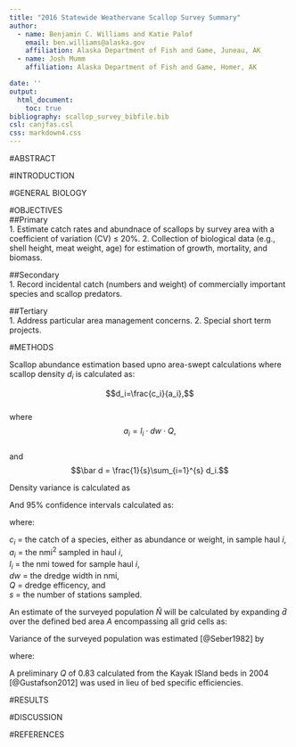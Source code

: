 ```yaml
---
title: "2016 Statewide Weathervane Scallop Survey Summary"
author:
  - name: Benjamin C. Williams and Katie Palof
    email: ben.williams@alaska.gov
    affiliation: Alaska Department of Fish and Game, Juneau, AK
  - name: Josh Mumm
    affiliation: Alaska Department of Fish and Game, Homer, AK

date: ''
output:
  html_document:
    toc: true
bibliography: scallop_survey_bibfile.bib
csl: canjfas.csl
css: markdown4.css
---
```

#ABSTRACT  

#INTRODUCTION  

#GENERAL BIOLOGY  

#OBJECTIVES  
##Primary  
 1. Estimate catch rates and abundnace of scallops by survey area with a coefficient of variation (CV) ≤ 20%.
 2. Collection of biological data (e.g., shell height, meat weight, age) for estimation of growth, mortality, and biomass.  

##Secondary  
 1. Record incidental catch (numbers and weight) of commercially important species and scallop predators.
 
##Tertiary  
 1. Address particular area management concerns.
 2. Special short term projects.
 
#METHODS  

Scallop abundance estimation based upno area-swept calculations where scallop density $d_i$ is calculated as:

$$d_i=\frac{c_i}{a_i},$$  
where  
$$a_i=l_i\cdot dw\cdot Q,$$  
and  
$$\bar d = \frac{1}{s}\sum_{i=1}^{s} d_i.$$

Density variance is calculated as  

\begin{eqnarray} \label{eq:density} 
\hat{\sigma }^{2}_{\bar d} = \frac{1}{s-1}\sum \left ( d_i-\bar{d} \right )^2
\end{eqnarray}

And 95% confidence intervals calculated as:  

\begin{eqnarray} \label{eq:ci} 
ci = \pm t_{\alpha=0.05}, n=df-1\frac{\hat{\sigma}_d}{\sqrt{s}}
\end{eqnarray}

where: 

$c_i$ = the catch of a species, either as abundance or weight, in sample haul *i*,  
$a_i$ = the nmi^2^ sampled in haul *i*,  
$l_i$ = the nmi towed for sample haul *i*,  
*dw* = the dredge width in nmi,   
*Q* = dredge efficency, and   
*s* = the number of stations sampled.  

An estimate of the surveyed population $\hat{N}$ will be calculated by expanding $\bar{d}$ over the defined bed area *A* encompassing all grid cells as: 

\begin{eqnarray} \label{eq:N} 
\hat{N}=A\bar{d}.
\end{eqnarray}

Variance of the surveyed population was estimated [@Seber1982] by

\begin{eqnarray} \label{eq:var} 
\hat{\sigma }^{2}_{\hat{N}}=S^2\frac{s^2}{s}(1-(\frac{s}{S})),
\end{eqnarray}

where:  

\begin{eqnarray} 
S=\frac{A}{\bar{a} }.
\end{eqnarray}

A preliminary *Q* of 0.83 calculated from the Kayak ISland beds in 2004 [@Gustafson2012] was used in lieu of bed specific efficiencies. 

#RESULTS  

#DISCUSSION  

#REFERENCES


